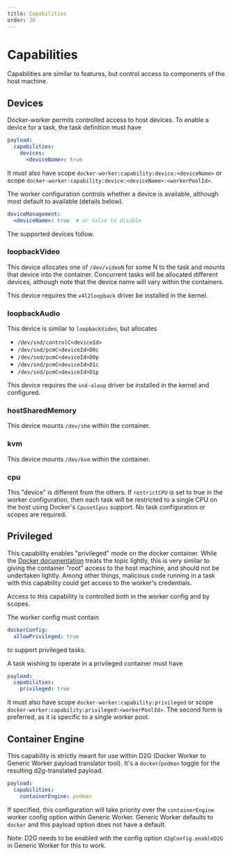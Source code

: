 ```yaml
---
title: Capabilities
order: 30
---
```


# Capabilities

Capabilities are similar to features, but control access to components of the host machine.

## Devices

Docker-worker permits controlled access to host devices.
To enable a device for a task, the task definition must have

```yaml
payload:
  capabilities:
    devices:
      <deviceName>: true
```

It must also have scope `docker-worker:capability:device:<deviceName>` or scope `docker-worker:capability:device:<deviceName>:<workerPoolId>`.

The worker configuration controls whether a device is available, although most default to available (details below).
```yaml
deviceManagement:
  <deviceName>: true  # or false to disable
```

The supported devices follow.

### loopbackVideo

This device allocates one of `/dev/videoN` for some N to the task and mounts that device into the container.
Concurrent tasks will be allocated different devices, although note that the device name will vary within the containers.

This device requires the `v4l2loopback` driver be installed in the kernel.

### loopbackAudio

This device is similar to `loopbackVideo`, but allocates

* `/dev/snd/controlC<deviceId>`
* `/dev/snd/pcmC<deviceId>D0c`
* `/dev/snd/pcmC<deviceId>D0p`
* `/dev/snd/pcmC<deviceId>D1c`
* `/dev/snd/pcmC<deviceId>D1p`

This device requires the `snd-aloop` driver be installed in the kernel and configured.

### hostSharedMemory

This device mounts `/dev/shm` within the container.

### kvm

This device mounts `/dev/kvm` within the container.

### cpu

This "device" is different from the others.
If `restrictCPU` is set to true in the worker configuration, then each task will be restricted to a single CPU on the host using Docker's `CpusetCpus` support.
No task configuration or scopes are required.

## Privileged

This capability enables "privileged" mode on the docker container.
While the [Docker documentation](https://www.docker.com/blog/docker-can-now-run-within-docker/) treats the topic lightly, this is very similar to giving the container "root" access to the host machine, and should not be undertaken lightly.
Among other things, malicious code running in a task with this capability could get access to the worker's credentials.

Access to this capability is controlled both in the worker config and by scopes.

The worker config must contain

```yaml
dockerConfig:
  allowPrivileged: true
```

to support privileged tasks.

A task wishing to operate in a privileged container must have

```yaml
payload:
  capabilities:
    privileged: true
```

It must also have scope `docker-worker:capability:privileged` or scope `docker-worker:capability:privileged:<workerPoolId>`.
The second form is preferred, as it is specific to a single worker pool.

## Container Engine

This capability is strictly meant for use within D2G (Docker Worker to Generic Worker payload translator tool).
It's a `docker`/`podman` toggle for the resulting d2g-translated payload.

```yaml
payload:
  capabilities:
    containerEngine: podman
```

If specified, this configuration will take priority over the `containerEngine` worker config option within Generic Worker.
Generic Worker defaults to `docker` and this payload option does not have a default.

Note: D2G needs to be enabled with the config option `d2gConfig.enableD2G` in Generic Worker for this to work.
